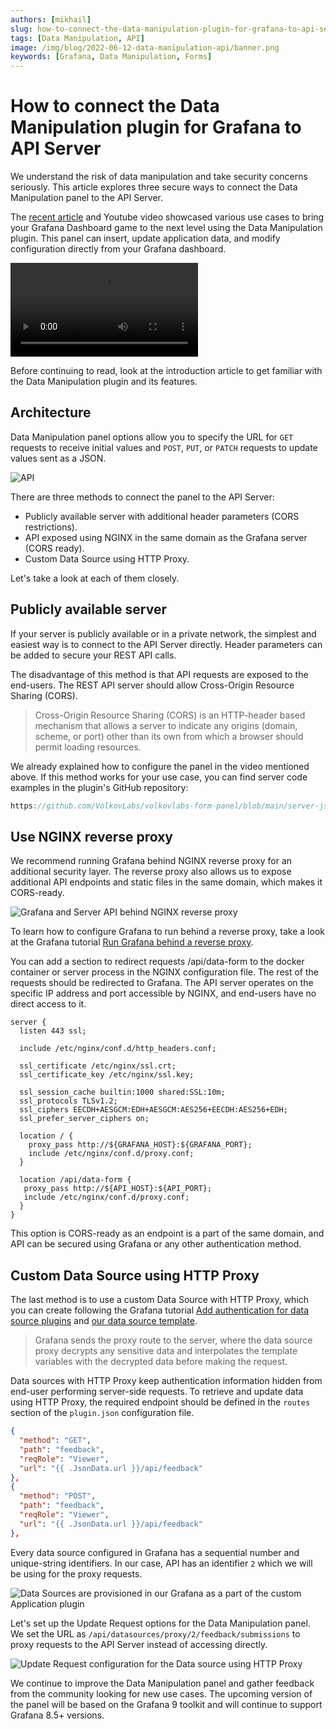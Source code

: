 ```yaml
---
authors: [mikhail]
slug: how-to-connect-the-data-manipulation-plugin-for-grafana-to-api-server-1abe5f60c904
tags: [Data Manipulation, API]
image: /img/blog/2022-06-12-data-manipulation-api/banner.png
keywords: [Grafana, Data Manipulation, Forms]
---
```



# How to connect the Data Manipulation plugin for Grafana to API Server

We understand the risk of data manipulation and take security concerns seriously. This article explores three secure ways to connect the Data Manipulation panel to the API Server.

<!--truncate-->

The [recent article](data-manipulation-panel-plugin-for-grafana-97f9af2c67e0) and Youtube video showcased various use cases to bring your Grafana Dashboard game to the next level using the Data Manipulation plugin. This panel can insert, update application data, and modify configuration directly from your Grafana dashboard.

<Video
  src="https://www.youtube.com/embed/DXALVG8GijM"
  title="Manual data entering and User input into Dashboard."
/>

Before continuing to read, look at the introduction article to get familiar with the Data Manipulation plugin and its features.

## Architecture

Data Manipulation panel options allow you to specify the URL for `GET` requests to receive initial values and `POST`, `PUT`, or `PATCH` requests to update values sent as a JSON.

![API](../../docs/volkovlabs-form-panel/img/form-api.png)

There are three methods to connect the panel to the API Server:

- Publicly available server with additional header parameters (CORS restrictions).
- API exposed using NGINX in the same domain as the Grafana server (CORS ready).
- Custom Data Source using HTTP Proxy.

Let's take a look at each of them closely.

## Publicly available server

If your server is publicly available or in a private network, the simplest and easiest way is to connect to the API Server directly. Header parameters can be added to secure your REST API calls.

The disadvantage of this method is that API requests are exposed to the end-users. The REST API server should allow Cross-Origin Resource Sharing (CORS).

> Cross-Origin Resource Sharing (CORS) is an HTTP-header based mechanism that allows a server to indicate any origins (domain, scheme, or port) other than its own from which a browser should permit loading resources.

We already explained how to configure the panel in the video mentioned above. If this method works for your use case, you can find server code examples in the plugin's GitHub repository:

```javascript reference
https://github.com/VolkovLabs/volkovlabs-form-panel/blob/main/server-json/server.ts
```

## Use NGINX reverse proxy

We recommend running Grafana behind NGINX reverse proxy for an additional security layer. The reverse proxy also allows us to expose additional API endpoints and static files in the same domain, which makes it CORS-ready.

![Grafana and Server API behind NGINX reverse proxy](../../docs/volkovlabs-form-panel/img/form-nginx-api.png)

To learn how to configure Grafana to run behind a reverse proxy, take a look at the Grafana tutorial [Run Grafana behind a reverse proxy](https://grafana.com/tutorials/run-grafana-behind-a-proxy/).

You can add a section to redirect requests /api/data-form to the docker container or server process in the NGINX configuration file. The rest of the requests should be redirected to Grafana. The API server operates on the specific IP address and port accessible by NGINX, and end-users have no direct access to it.

```nginx
server {
  listen 443 ssl;

  include /etc/nginx/conf.d/http_headers.conf;

  ssl_certificate /etc/nginx/ssl.crt;
  ssl_certificate_key /etc/nginx/ssl.key;

  ssl_session_cache builtin:1000 shared:SSL:10m;
  ssl_protocols TLSv1.2;
  ssl_ciphers EECDH+AESGCM:EDH+AESGCM:AES256+EECDH:AES256+EDH;
  ssl_prefer_server_ciphers on;

  location / {
    proxy_pass http://${GRAFANA_HOST}:${GRAFANA_PORT};
    include /etc/nginx/conf.d/proxy.conf;
  }

  location /api/data-form {
   proxy_pass http://${API_HOST}:${API_PORT};
   include /etc/nginx/conf.d/proxy.conf;
  }
}
```

This option is CORS-ready as an endpoint is a part of the same domain, and API can be secured using Grafana or any other authentication method.

## Custom Data Source using HTTP Proxy

The last method is to use a custom Data Source with HTTP Proxy, which you can create following the Grafana tutorial [Add authentication for data source plugins](https://grafana.com/docs/grafana/latest/developers/plugins/add-authentication-for-data-source-plugins/#add-a-dynamic-proxy-route-to-your-plugin) and [our data source template](https://github.com/volkovlabs/volkovlabs-abc-datasource).

> Grafana sends the proxy route to the server, where the data source proxy decrypts any sensitive data and interpolates the template variables with the decrypted data before making the request.

Data sources with HTTP Proxy keep authentication information hidden from end-user performing server-side requests. To retrieve and update data using HTTP Proxy, the required endpoint should be defined in the `routes` section of the `plugin.json` configuration file.

```json
{
  "method": "GET",
  "path": "feedback",
  "reqRole": "Viewer",
  "url": "{{ .JsonData.url }}/api/feedback"
},
{
  "method": "POST",
  "path": "feedback",
  "reqRole": "Viewer",
  "url": "{{ .JsonData.url }}/api/feedback"
},
```

Every data source configured in Grafana has a sequential number and unique-string identifiers. In our case, API has an identifier `2` which we will be using for the proxy requests.

![Data Sources are provisioned in our Grafana as a part of the custom Application plugin](datasources.png)

Let's set up the Update Request options for the Data Manipulation panel. We set the URL as `/api/datasources/proxy/2/feedback/submissions` to proxy requests to the API Server instead of accessing directly.

![Update Request configuration for the Data source using HTTP Proxy](update.png)

We continue to improve the Data Manipulation panel and gather feedback from the community looking for new use cases. The upcoming version of the panel will be based on the Grafana 9 toolkit and will continue to support Grafana 8.5+ versions.
